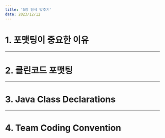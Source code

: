 ---
title: '5장 형식 맞추기'
date: 2023/12/12
---

# 1. 포맷팅이 중요한 이유

---

# 2. 클린코드 포맷팅

---

# 3. Java Class Declarations

---

# 4. Team Coding Convention

